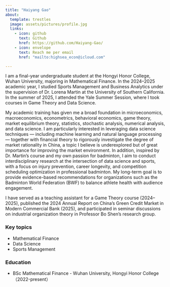 ```yaml
---
title: "Haiyang Gao"
about:
  template: trestles
  image: assets/pictures/profile.jpg
  links:
    - icon: github
      text: Github
      href: https://github.com/Haiyang-Gao/
    - icon: envelope
      text: Reach me per email
      href: "mailto:highsea_econ@icloud.com"

---
```


I am a final-year undergraduate student at the Hongyi Honor College, Wuhan University, majoring in Mathematical Finance. In the 2024–2025 academic year, I studied Sports Management and Business Analytics under the supervision of Dr. Lorena Martin at the University of Southern California. In the summer of 2025, I attended the Yale Summer Session, where I took courses in Game Theory and Data Science.

My academic training has given me a broad foundation in microeconomics, macroeconomics, econometrics, behavioral economics, game theory, market equilibrium theory, statistics, stochastic analysis, numerical analysis, and data science. I am particularly interested in leveraging data science techniques — including machine learning and natural language processing — together with financial theory to rigorously investigate the degree of market rationality in China, a topic I believe is underexplored but of great importance for improving the market environment. In addition, inspired by Dr. Martin’s course and my own passion for badminton, I aim to conduct interdisciplinary research at the intersection of data science and sports, with a focus on injury prevention, career longevity, and competition scheduling optimization in professional badminton. My long-term goal is to provide evidence-based recommendations for organizations such as the Badminton World Federation (BWF) to balance athlete health with audience engagement.

I have served as a teaching assistant for a Game Theory course (2024–2025), published the 2024 Annual Report on China’s Green Credit Market in Modern Commercial Bank (2025), and participated in seminar discussions on industrial organization theory in Professor Bo Shen’s research group.

### Key topics

- Mathematical Finance
- Data Science
- Sports Management


### Education

- BSc Mathematical Finance - Wuhan University, Hongyi Honor College （2022-present）
